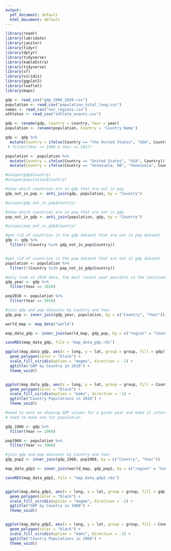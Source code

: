 ```yaml
---
output:
  pdf_document: default
  html_document: default
---
```

```r
library(readr)
library(lubridate)
library(janitor)
library(tidyr)
library(dplyr)
library(tidyverse)
library(kableExtra)
library(tidyverse)
library(sf)
library(viridis)
library(ggplot2)
library(leaflet)
library(maps)

gdp <- read_csv("gdp_1960_2020.csv")
population <- read_csv("population_total_long.csv")
names <- read_csv("noc_regions.csv")
athletes <- read_csv("athlete_events.csv")

gdp <- rename(gdp, Country = country, Year = year)
population <- rename(population, Country = 'Country Name')

gdp <- gdp %>%
  mutate(Country = ifelse(Country == "the United States", "USA", Country)) #%>%
 # filter(Year >= 1960 & Year <= 2017)

population <- population %>%
  mutate(Country = ifelse(Country == "United States", "USA", Country)) %>%
  mutate(Country = ifelse(Country == "Venezuela, RB", "Venezuela", Country))

#unique(gdp$Country)
#unique(population$Country)

#show which countries are in gdp that are not in pop
gdp_not_in_pop <- anti_join(gdp, population, by = "Country")

#unique(gdp_not_in_pop$Country)

#show which countries are in pop that are not in gdp
pop_not_in_gdp <- anti_join(population, gdp, by = "Country")

#unique(pop_not_in_gdp$Country)

#get rid of countries in the gdp dataset that are not in pop dataset
gdp <- gdp %>%
  filter(!(Country %in% gdp_not_in_pop$Country))


#get rid of countries in the pop dataset that are not in gdp dataset
population <- population %>% 
  filter(!(Country %in% pop_not_in_gdp$Country))

#only look at 2010 data, the most recent year possible in the conjoined dataset
gdp_year <- gdp %>% 
  filter(Year == 2010)

pop2010 <- population %>%
  filter(Year == 2010)

#join gdp and pop datasets by Country and Year
gdp_pop <- inner_join(gdp_year, population, by = c("Country", "Year"))

world_map <- map_data("world")

map_data_gdp <- inner_join(world_map, gdp_pop, by = c("region" = "Country"))

saveRDS(map_data_gdp, file = "map_data_gdp.rds")

ggplot(map_data_gdp, aes(x = long, y = lat, group = group, fill = gdp)) +
  geom_polygon(color = "black") +
  scale_fill_viridis(option = "magma", direction = -1) + 
  ggtitle("GDP by Country in 2010") +
  theme_void()


ggplot(map_data_gdp, aes(x = long, y = lat, group = group, fill = Count)) +
  geom_polygon(color = "black") +
  scale_fill_viridis(option = "mako", direction = -1) + 
  ggtitle("Country Populations in 2010") +
  theme_void()

#need to work on showing GDP values for a given year and make it interactive? Or just show data for a given year
# need to make one for population
```

```r
gdp_1960 <- gdp %>% 
  filter(Year == 1960)

pop1960 <- population %>%
  filter(Year == 1960)

#join gdp and pop datasets by Country and Year
gdp_pop2 <- inner_join(gdp_1960, pop1960, by = c("Country", "Year"))

map_data_gdp2 <- inner_join(world_map, gdp_pop2, by = c("region" = "Country"))

saveRDS(map_data_gdp2, file = "map_data_gdp2.rds")


ggplot(map_data_gdp2, aes(x = long, y = lat, group = group, fill = gdp)) +
  geom_polygon(color = "black") +
  scale_fill_viridis(option = "magma", direction = -1) + 
  ggtitle("GDP by Country in 1960") +
  theme_void()


ggplot(map_data_gdp2, aes(x = long, y = lat, group = group, fill = Count)) +
  geom_polygon(color = "black") +
  scale_fill_viridis(option = "mako", direction = -1) + 
  ggtitle("Country Populations in 1960") +
  theme_void()
```